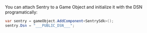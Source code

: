 You can attach Sentry to a Game Object and initialize it with the DSN programatically:

```csharp
var sentry = gameObject.AddComponent<SentrySdk>();
sentry.Dsn = "___PUBLIC_DSN___";
```
